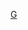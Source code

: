 {{National squad
 | name      = 2006年世界盃足球賽加納參賽名單
 | bg        = #CE1126
 | fg        = #FCD116
 | bordercolor = black
 | country   = 加納
 | flag      = Ghana
 | comp link = 2006年世界盃足球賽
 | comp      = 2006年世界盃足球賽
 | p1        = [[萨米·阿德杰|-{zh-hans:阿德杰;zh-hk:艾積;zh-tw:阿德杰;}-]]
 | p2        = [[汉斯·萨尔佩|-{zh-hans:萨尔佩;zh-hk:沙比;zh-tw:薩爾佩;}-]]
 | p3        = [[阿萨莫阿·吉安|-{zh-hans:阿萨莫阿·吉安;zh-hk:基恩;zh-tw:阿薩莫阿·吉安;}-]] 
 | p4        = [[塞缪尔·库福尔|-{zh-hans:库福尔;zh-hk:古科;zh-tw:庫福爾;}-]]
 | p5        = [[约翰·门萨|-{zh-hans:门萨;zh-hk:文沙;zh-tw:門薩;}-]]
 | p6        = [[艾曼紐爾·柏普爾|-{zh-hans:帕普;zh-hk:柏普爾;zh-tw:帕普;}-]]
 | p7        = [[希拉·伊利阿苏|-{zh-hans:伊利阿苏;zh-hk:伊利亞素;zh-tw:伊利阿蘇;}-]] 
 | p8        = [[迈克尔·埃辛|-{zh-hans:埃辛;zh-hk:艾辛;zh-tw:埃辛;}-]]
 | p9        = [[德里克·博阿滕|-{zh-hans:德里克·博阿滕;zh-hk:戴歷·保定;zh-tw:德里克·博阿滕;}-]]
 | p10       = [[史蒂芬·艾比亞|-{zh-hans:阿皮亚;zh-hk:艾比亞;zh-tw:阿皮亞;}-]]
 | p11       = [[苏利·蒙塔里|-{zh-hans:蒙塔里;zh-hk:蒙達利;zh-tw:蒙塔里;}-]]
 | p12       = [[阿列克斯·塔奇·门萨|-{zh-hans:塔奇·门萨;zh-hk:泰治·文沙;zh-tw:塔奇·門薩;}-]]
 | p13       = [[哈比卜·穆罕默德|-{zh-hans:哈比卜·穆罕默德;zh-hk:哈比·穆罕默德;zh-tw:哈比卜·穆罕默德;}-]]
 | p14       = [[马修·阿莫阿|-{zh-hans:阿莫阿;zh-hk:艾莫亞;zh-tw:阿莫阿;}-]]
 | p15       = [[约翰·潘特希尔|-{zh-hans:潘特西尔;zh-hant:潘特西爾;zh-hk:彭素爾;}-]]
 | p16       = [[乔治·奥乌|-{zh-hans:奥乌;zh-hk:奧胡;zh-tw:奧烏;}-]]
 | p17       = [[丹尼尔·夸耶|-{zh-hans:夸耶;zh-hk:哥爾;zh-tw:夸耶;}-]]
 | p18       = [[埃里克·阿多|-{zh-hans:埃里克·阿多;zh-hk:艾歷·艾度;zh-tw:埃里克·阿多;}-]]
 | p19       = [[拉扎克·平邦|-{zh-hans:平邦;zh-hk:賓邦;zh-tw:平邦;}-]]
 | p20       = [[奥托·阿多|-{zh-hans:奥托·阿多;zh-hk:奧圖·艾度;zh-tw:奧托·阿多;}-]]
 | p21       = [[伊萨·艾哈迈德|-{zh-hans:伊萨·艾哈迈德;zh-hans:伊薩·艾哈邁德;zh-hk:伊薩·亞麥;}-]]
 | p22       = [[李察·京遜|-{zh-hans:金森;zh-hk:京遜;zh-tw:金森;}-]]
 | p23       = [[哈米努·德拉马尼|-{zh-hans:德拉马尼;zh-hk:達米尼;zh-tw:德拉馬尼;}-]]
 | coach     = [[拉托米尔·杜伊科维奇|-{zh-hans:杜伊科维奇;zh-hk:杜高域;zh-tw:杜伊科維奇;}-]]
}}<noinclude>
[[Category:2006年世界杯足球赛参赛名单模板|G]]
</noinclude>